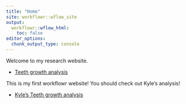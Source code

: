 ```yaml
---
title: "Home"
site: workflowr::wflow_site
output:
  workflowr::wflow_html:
    toc: false
editor_options:
  chunk_output_type: console
---
```


Welcome to my research website.

* [Teeth growth analysis](teeth.html)

This is my first workflowr website!
You should check out Kyle's analysis! 

* [Kyle's Teeth growth analysis](https://kylemlin.github.io/myproject/)
